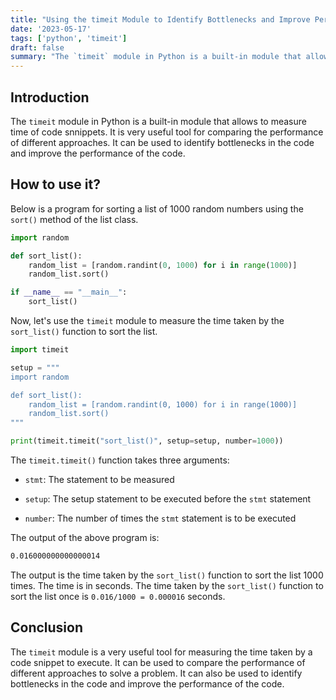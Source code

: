 ```yaml
---
title: "Using the timeit Module to Identify Bottlenecks and Improve Performance"
date: '2023-05-17'
tags: ['python', 'timeit']
draft: false
summary: "The `timeit` module in Python is a built-in module that allows to measure time of code snnippets. It is very useful tool for comparing the performance of different approaches"
---
```


## Introduction

The `timeit` module in Python is a built-in module that allows to measure time of code snnippets. It is very useful tool for comparing the performance of different approaches. It can be used to identify bottlenecks in the code and improve the performance of the code.

## How to use it?

Below is a program for sorting a list of 1000 random numbers using the `sort()` method of the list class.

```python
import random

def sort_list():
    random_list = [random.randint(0, 1000) for i in range(1000)]
    random_list.sort()

if __name__ == "__main__":
    sort_list()
```

Now, let's use the `timeit` module to measure the time taken by the `sort_list()` function to sort the list.

```python
import timeit

setup = """
import random

def sort_list():
    random_list = [random.randint(0, 1000) for i in range(1000)]
    random_list.sort()
"""

print(timeit.timeit("sort_list()", setup=setup, number=1000))
```

The `timeit.timeit()` function takes three arguments:

- `stmt`: The statement to be measured

- `setup`: The setup statement to be executed before the `stmt` statement

- `number`: The number of times the `stmt` statement is to be executed

The output of the above program is:

```bash
0.016000000000000014
```

The output is the time taken by the `sort_list()` function to sort the list 1000 times. The time is in seconds. The time taken by the `sort_list()` function to sort the list once is `0.016/1000 = 0.000016` seconds.

## Conclusion

The `timeit` module is a very useful tool for measuring the time taken by a code snippet to execute. It can be used to compare the performance of different approaches to solve a problem. It can also be used to identify bottlenecks in the code and improve the performance of the code.
